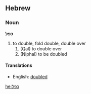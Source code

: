 ==Hebrew==
===Noun===
'''כפל''' 

#  to double, fold double, double over
##  (Qal) to double over
##  (Niphal) to be doubled 

====Translations====
*English: [[doubled]]

[[he:כפל]]